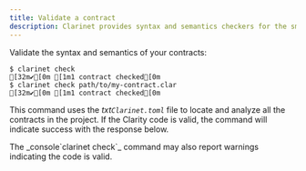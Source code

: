 ```yaml
---
title: Validate a contract
description: Clarinet provides syntax and semantics checkers for the smart contract language Clarity.
---
```



Validate the syntax and semantics of your contracts:

```terminal
$ clarinet check
[32m✔[0m [1m1 contract checked[0m
$ clarinet check path/to/my-contract.clar
[32m✔[0m [1m1 contract checked[0m
```

This command uses the _txt`Clarinet.toml`_ file to locate and analyze all the contracts in the project. If the Clarity code is valid, the command will indicate success with the response below.

<Callout title="Note">
The _console`clarinet check`_ command may also report warnings indicating the code is valid.
</Callout>